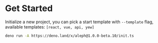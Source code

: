 
<Head>
  <title>Get Started - Docs</title>
</Head>

# Get Started


Initialize a new project, you can pick a start template with `--template` flag, available templates:
`[react, vue, api, yew]`

```bash
deno run -A https://deno.land/x/aleph@1.0.0-beta.10/init.ts
```